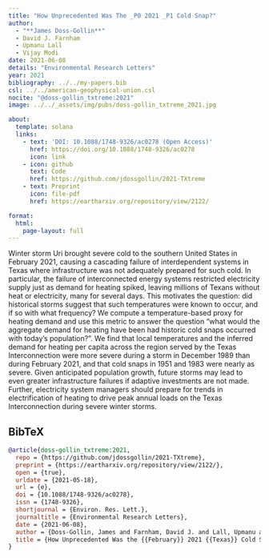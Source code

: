 ```yaml
---
title: "How Unprecedented Was The _P0 2021 _P1 Cold Snap?"
author:
  - "**James Doss-Gollin**"
  - David J. Farnham
  - Upmanu Lall
  - Vijay Modi
date: 2021-06-08
details: "Environmental Research Letters"
year: 2021
bibliography: ../../my-papers.bib
csl: ../../american-geophysical-union.csl
nocite: "@doss-gollin_txtreme:2021"
image: ../../_assets/img/pubs/doss-gollin_txtreme_2021.jpg

about:
  template: solana
  links:
    - text: 'DOI: 10.1088/1748-9326/ac0278 (Open Access)'
      href: https://doi.org/10.1088/1748-9326/ac0278
      icon: link
    - icon: github
      text: Code
      href: https://github.com/jdossgollin/2021-TXtreme
    - text: Preprint
      icon: file-pdf
      href: https://eartharxiv.org/repository/view/2122/

format:
  html:
    page-layout: full
---
```


Winter storm Uri brought severe cold to the southern United States in February 2021, causing a cascading failure of interdependent systems in Texas where infrastructure was not adequately prepared for such cold. In particular, the failure of interconnected energy systems restricted electricity supply just as demand for heating spiked, leaving millions of Texans without heat or electricity, many for several days. This motivates the question: did historical storms suggest that such temperatures were known to occur, and if so with what frequency? We compute a temperature-based proxy for heating demand and use this metric to answer the question “what would the aggregate demand for heating have been had historic cold snaps occurred with today’s population?”. We find that local temperatures and the inferred demand for heating per capita across the region served by the Texas Interconnection were more severe during a storm in December 1989 than during February 2021, and that cold snaps in 1951 and 1983 were nearly as severe. Given anticipated population growth, future storms may lead to even greater infrastructure failures if adaptive investments are not made. Further, electricity system managers should prepare for trends in electrification of heating to drive peak annual loads on the Texas Interconnection during severe winter storms.

## BibTeX

```bibtex
@article{doss-gollin_txtreme:2021,
  repo = {https://github.com/jdossgollin/2021-TXtreme},
  preprint = {https://eartharxiv.org/repository/view/2122/},
  open = {true},
  urldate = {2021-05-18},
  url = {e},
  doi = {10.1088/1748-9326/ac0278},
  issn = {1748-9326},
  shortjournal = {Environ. Res. Lett.},
  journaltitle = {Environmental Research Letters},
  date = {2021-06-08},
  author = {Doss-Gollin, James and Farnham, David J. and Lall, Upmanu and Modi, Vijay},
  title = {How Unprecedented Was the {{February}} 2021 {{Texas}} Cold Snap?},
}
```